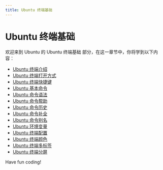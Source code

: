 ```yaml
---
title: Ubuntu 终端基础
---
```


# Ubuntu 终端基础

欢迎来到 Ubuntu 的 Ubuntu 终端基础 部分，在这一章节中，你将学到以下内容：

- [Ubuntu 终端介绍](./0-ubuntu-terminal-introduction.mdx)
- [Ubuntu 终端打开方式](./1-how-to-open-ubuntu-terminal.mdx)
- [Ubuntu 终端快捷键](./2-ubuntu-terminal-shortcut-keys.mdx)
- [Ubuntu 基本命令](./3-ubuntu-basic-commands.mdx)
- [Ubuntu 命令语法](./4-ubuntu-command-syntax.mdx)
- [Ubuntu 命令帮助](./5-ubuntu-command-help.mdx)
- [Ubuntu 命令历史](./6-ubuntu-command-history.mdx)
- [Ubuntu 命令补全](./7-ubuntu-command-completion.mdx)
- [Ubuntu 命令别名](./8-ubuntu-command-aliases.mdx)
- [Ubuntu 环境变量](./9-ubuntu-environment-variables.mdx)
- [Ubuntu 终端配置](./10-ubuntu-terminal-configuration.mdx)
- [Ubuntu 终端颜色](./11-ubuntu-terminal-colors.mdx)
- [Ubuntu 终端多标签](./12-ubuntu-terminal-multiple-tabs.mdx)
- [Ubuntu 终端分屏](./13-ubuntu-terminal-split-screen.mdx)

Have fun coding!